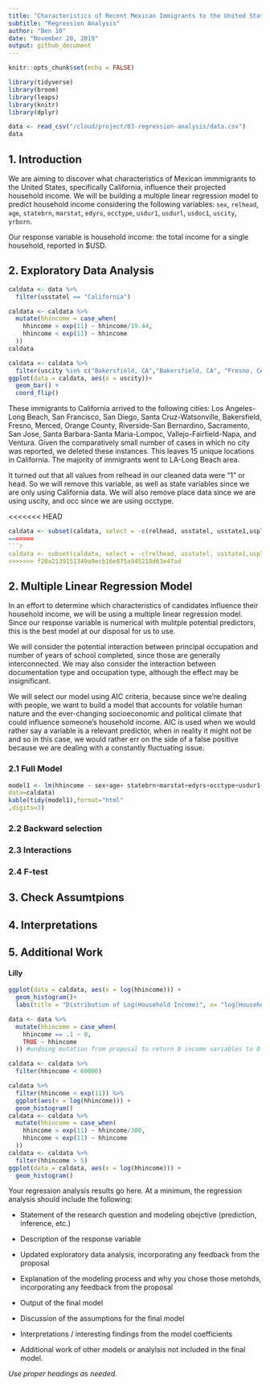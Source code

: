 ```yaml
---
title: "Characteristics of Recent Mexican Immigrants to the United States that Influence Household Income"
subtitle: "Regression Analysis"
author: "Ben 10"
date: "November 20, 2019"
output: github_document
---
```


```r
knitr::opts_chunk$set(echo = FALSE)

```

```r
library(tidyverse)
library(broom)
library(leaps)
library(knitr)
library(dplyr)
```

```r
data <- read_csv("/cloud/project/03-regression-analysis/data.csv")
data
```

## 1. Introduction

We are aiming to discover what characteristics of Mexican immmigrants to the United States, specifically California, influence their projected household income. We will be building a multiple linear regression model to predict household income considering the following variables: `sex`, `relhead`, `age`, `statebrn`, `marstat`, `edyrs`, `occtype`, `usdur1`, `usdurl`, `usdoc1`, `uscity`, `yrborn`.

Our response variable is household income: the total income for a single household, reported in $USD. 


## 2. Exploratory Data Analysis


```r
caldata <- data %>%
  filter(usstatel == "California")
```

```r
caldata <- caldata %>%
  mutate(hhincome = case_when(
    hhincome > exp(11) ~ hhincome/19.44,
    hhincome < exp(11) ~ hhincome
  ))
caldata
```

```r
caldata <- caldata %>%
  filter(uscity %in% c("Bakersfield, CA","Bakersfield, CA", "Fresno, CA", "Los Angeles-Long Beach, CA", "Merced, CA","Orange County, CA","Riverside-San Bernardino, CA", "Sacramento, CA", "San Diego, CA", "San Francisco, CA", "San Jose, CA","Santa Barbara-Santa Maria-Lompoc, CA","Santa Cruz-Watsonville, CA","Vallejo-Fairfield-Napa, CA","Ventura, CA"))
ggplot(data = caldata, aes(x = uscity))+ 
  geom_bar() +
  coord_flip()
```
These immigrants to California arrived to the following cities: Los Angeles-Long Beach, San Francisco, San Diego, Santa Cruz-Watsonville, Bakersfield, Fresno, Merced, Orange County, Riverside-San Bernardino, Sacramento, San Jose, Santa Barbara-Santa Maria-Lompoc, Vallejo-Fairfield-Napa, and Ventura. Given the comparatively small number of cases in which no city was reported, we deleted these instances. This leaves 15 unique locations in California. The majority of immigrants went to LA-Long Beach area. 

It turned out that all values from relhead in our cleaned data were "1" or head. So we will remove this variable, as well as state variables since we are only using California data. We will also remove place data since we are using uscity, and occ since we are using occtype.

<<<<<<< HEAD
```r
caldata <- subset(caldata, select = -c(relhead, usstatel, usstate1,usplace1, usplacel,occ) )
=======
```r
caldata <- subset(caldata, select = -c(relhead, usstatel, usstate1,usplace1, usplacel) )
>>>>>>> f28a2139151349a9ecb16e875a945218d63e47ad
```

## 2. Multiple Linear Regression Model

In an effort to determine which characteristics of candidates influence their household income, we will be using a multiple linear regression model. Since our response variable is numerical with mulitple potential predictors, this is the best model at our disposal for us to use.

We will consider the potential interaction between principal occupation and number of years of school completed, since those are generally interconnected. We may also consider the interaction between documentation type and occupation type, although the effect may be insignificant.

We will select our model using AIC criteria, because since we're dealing with people, we want to build a model that accounts for volatile human nature and the ever-changing socioeconomic and political climate that could influence someone's household income. AIC is used when we would rather say a variable is a relevant predictor, when in reality it might not be and so in this case, we would rather err on the side of a false positive because we are dealing with a constantly fluctuating issue.

### 2.1 Full Model

```r
model1 <- lm(hhincome ~ sex+age+ statebrn+marstat+edyrs+occtype+usdur1+usdurl+usdoc1+uscity+yrborn,
data=caldata)
kable(tidy(model1),format="html"
,digits=3)
```

### 2.2 Backward selection

### 2.3 Interactions

### 2.4 F-test



 


## 3. Check Assumtpions






## 4. Interpretations

## 5. Additional Work
















#### Lilly

```r
ggplot(data = caldata, aes(x = log(hhincome))) +
  geom_histogram()+
  labs(title = "Distribution of Log(Household Income)", x= "log(Household Income)", y = "Count")
```


```r
data <- data %>%
  mutate(hhincome = case_when(
    hhincome == .1 ~ 0,
    TRUE ~ hhincome
  )) #undoing mutation from proposal to return 0 income variables to 0
```

```r
caldata <- caldata %>%
  filter(hhincome < 60000)
```

```r
caldata %>%
  filter(hhincome < exp(11)) %>%
  ggplot(aes(x = log(hhincome))) +
  geom_histogram()
caldata <- caldata %>%
  mutate(hhincome = case_when(
    hhincome > exp(11) ~ hhincome/300,
    hhincome < exp(11) ~ hhincome
  ))
caldata <- caldata %>%
  filter(hhincome > 5)
ggplot(data = caldata, aes(x = log(hhincome))) +
  geom_histogram()


```

Your regression analysis results go here. At a minimum, the regression analysis should include the following: 

- Statement of the research question and modeling obejctive (prediction, inference, etc.)

- Description of the response variable

- Updated exploratory data analysis, incorporating any feedback from the proposal
- Explanation of the modeling process and why you chose those metohds, incorporating any feedback from the proposal
- Output of the final model
- Discussion of the assumptions for the final model
- Interpretations / interesting findings from the model coefficients
- Additional work of other models or analylsis not included in the final model.

*Use proper headings as needed.*